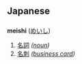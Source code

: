 == Japanese ==
=== {{Romaji}} ===
'''meishi''' ([[めいし]])

# [[名詞]] ''([[noun]])''
# [[名刺]] ''([[business card]])''